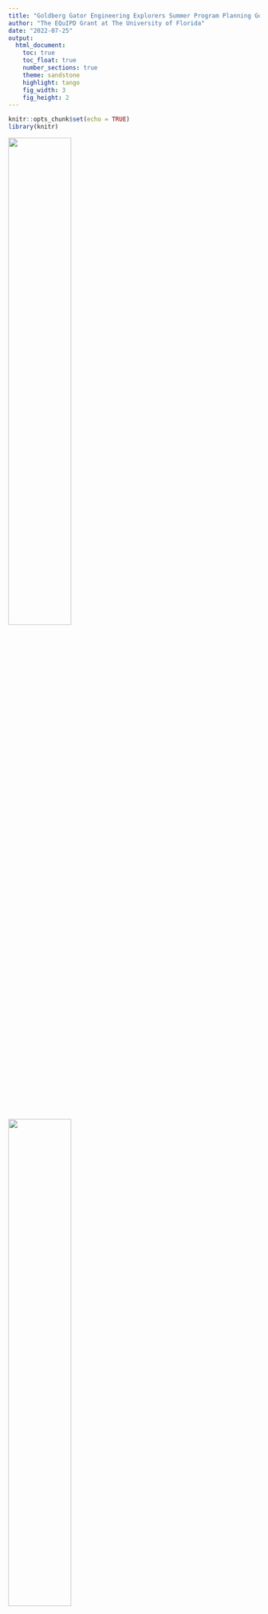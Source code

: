 ```yaml
---
title: "Goldberg Gator Engineering Explorers Summer Program Planning Guide"
author: "The EQuIPD Grant at The University of Florida"
date: "2022-07-25"
output:
  html_document:
    toc: true
    toc_float: true
    number_sections: true
    theme: sandstone
    highlight: tango
    fig_width: 3
    fig_height: 2
---
```


```r
knitr::opts_chunk$set(echo = TRUE)
library(knitr)
```

![](/Users/kristadulany/Documents/GitHub/GGEE/IMG_0423.PNG){width=50%}

![](/Users/kristadulany/Documents/GitHub/GGEE/EQuIPD logo_horizontal.png){ width=50%}

**Designed by:**

**The EQuIPD Grant at The University of Florida**

**Dr. Nancy Ruzycki, Dr. Krista Dulany, Dr. Lorelie Imperial**

**Contributing Authors: Olivia Lancaster, Areesha Razi, Michael Roberts, Karen Hart**

# Planning Summer Programs
## Administrative

* Contact the school district STEM or science department to offer an opportunity to host a summer program.
    + If you know a teacher that would like to host the summer program and has permission from their school principal to host the summer program, work with them and the school team. 
* They should work with you to identify a target school to host the summer program if a school is not already in mind.
* Work with them to identify a school, classroom, essential personnel on-site with contact information, materials available, technology – computers and learning management software, summer program dates (four to five full days, or eight half days), meals, snacks, outdoor activities/equipment, emergency plans
*	Develop fliers to advertise for the summer program in the target school(s). The flier should include the program dates, times, location, meals provided, a brief program description, and a link to the registration.

## Compliance

*	Parents must sign a permission slip or waiver to acknowledge their student's participation in the program. We recommend that this permission form gets sent via email with the research consent form (see [IRB Requirements]) at least a week before the start of the summer program. Parents can sign and submit scanned copies of the form via email. Always have hard copies available on the first day of the program for parents to complete during student drop-off. 
    + An example waiver for UF youth summer programs can be found in *[Appendix A: Parent Student Waiver]*. 
* Photo consent and release are required to be signed by the parents of students
*	The addition of a behavior contract subsection to the consent form could be helpful
    + Agrees that parents and students should be on their best behavior
    + Provides a process for teachers to reach out to parents in the event of bad behavior
*	Establish a clear sign-in and sign-out procedure that complies with school and organization requirements
    +	School staff should be in charge of student dismissal
*	Create a digital sign-in and out for internal records in addition to a paper sign-in and out
*	**ALL PERSONS INTERACTING WITH STUDENTS MUST GO THROUGH THE PROPER COMPLIANCE MEASURES**
    +	FERPA Training
    +	Youth Protection Training
    +	Level 2 Background Screening and Fingerprinting
    +	Teacher badge credentials (if at home school location)
    +	Blue State Vendor Badge (if outside home school)

## Assessment
### IRB - Assessment Plan
During the summer program, the study focused on assessing student motivation and identity as computer scientists and engineers when completing computer science-related activities throughout the program. This is done through surveys at the start of the program and at the end of each day, in addition to student interviews and observations. We also want to determine students' skills and cognitive processes as they engage with CT and EDT.

A longitudinal study will be conducted to assess the impact of attending the summer program on grades and higher-level course registration. A multiple regression analysis will determine what the significant predictors of grades are.
*	Do students' demographic data on summer experience and motivation for CT and EDT activities influence/predict their grades in STEM subjects?
*	Is the summer program experience moderating the effect of the predictors with their grades?
Regression model (test the significance of the slopes):
$$ 
Grade/enrollment = a + m_1 (URM) + m_2 (gender) + m_3 (ethnicity) + m_4 (program attendance) + m_5 (program motivation)
$$

![](/Users/kristadulany/Documents/GitHub/GGEE/screenshots/Picture1.png)

### IRB Requirements
*Only if completing a research study*

*	If you are running a research study alongside the summer program, you need to complete
    +	an IRB with your institution and 
    +	with the school district, the summer program is in
*	Parents must complete a consent form for their students to participate in the study. We recommend that this research consent form gets sent via email with the permission form (see [Compliance]) at least a week before the start of the summer program. Parents can sign and submit scanned copies of the form via email. Always have hard copies available on the first day of the summer program for parents to complete during student drop-off.
    +	An example consent form can be found in *[Appendix B: Informed Consent]*
*	Students will need to complete a Student Assent form only if their parent's consent to participate in the study and the school district allows student assent forms.
    +	An example assent form can be found in *[Appendix C: Student Assent Form]*

### No IRB – Assessment

Students understand norms for working together and how to treat and work with a Micro:bit
Students are successful in programming basics

*	understanding how to create a process map
*	basic programming of a Micro:bit to make a name badge
*	understanding logic in programming and how to code it
*	troubleshooting and debugging
*	problem-solving

Students can apply programming basics in designing a rock, paper, scissors game and use the Micro:bit to collect data to analyze using graphing software (excel, google sheets).

Students can navigate the design process and work with partners to develop a functional design for a Micro:bit pet and a technical design challenge. 

## Program Materials

### Technology

*	Computers for each student – laptops preferred, desktops work
*	Students access to their student email
*	Student access to LMS system – Microsoft Team, Google Classroom, etc. 
*	Internet restrictions 
    +	Students need access to https://makecode.microbit.org/#editor 
*	BBC Micro:bit V2 – one for each student
    +	Students keep their Micro:bit
    +	Order 5-6 months in advance, shipping time and availability vary
    +	[Purchase Micro:bits](https://www.parallax.com/product-category/microbit/mb-modules/){target="_blank"}
*	STEM Kit – Keyestudio 37-in-1 kit with the board is suggested
    +	One kit per 2 students is recommended
    + [Purchase STEM Kits](https://www.amazon.com/KEYESTUDIO-Sensors-Box-Starter-Micro/dp/B07GSVHWNS/ref=sr_1_2?keywords=keyestudio%2B37%2Bin%2B1%2Bmicro%2Bbit&qid=1638303507&sr=8-2&th=1){target="_blank"}
    
Technology    | Craft Supplies | Activity Supplies
------------- | -------------  | -------------
Computers     | Tape           |Sticky Notes
Micro:bits - 1 per student |Paper | Sticky Easel Pad (optional)
Micro Servo motors |Markers | Rulers
Dupont Wires (male –female, male – male) |Pencils | Flashlight/cell phone for light lab
Alligator Clips |Scissors | Student Rewards
AAA Batteries |Construction paper
Micro:bit Stem Kits – sensors, LED lights, motors |	Paper towel/toilet paper rolls
          <NA>    |   Cardboard/Cardstock
          <NA>    |   Other craft materials for design projects

## Student Registration

A digital student registration should be developed to allow parents to register their students. 
The survey needs to collect the following student and parent information:

*	Student Full Name
*	Student School Email
*	Parent Full Name
*	Parent Email
*	Parent Phone Number
*	Home Address
*	Select Summer program Location and Dates (if multiple)
*	Designated Pick-Up People
    +	Contact Information (Phone Number)
    +	Relation to Student
*	Emergency Contact Information
    +	Name, Relation, Phone Number
*	Allergies – Food or Environmental

## Program Leaders

Classroom teachers make great candidates for leading this summer program. It is something that teachers with little programming experience to a lot of programming experience can lead. This program also makes the transition of applying Micro:bits in the classroom more straightforward and more authentic in the application. 

For the middle school age range, UF requires a ratio of one teacher for every ten students for a day program. We recommend that there need to be at least two adult teachers or paraprofessionals leading the program. The classroom experience is helpful when teaching a classroom of students through the program. 

All teachers must complete the required training and credentialing to participate in and lead a summer program. Required training and credentials include: 

*	FERPA Training
*	Youth Protection Training
*	Level 2 Background Screening and Fingerprinting
*	Teacher badge credentials (if at home school location)
*	Blue State Vendor Badge (if outside home school)

The opportunity for high school students to volunteer can be arranged. You will need to work with the school and school district to ensure proper protocols and compliance measures are in place. This includes on-site school supervision, volunteer permission forms for parents to complete as they are minors, and appropriate training. 

## Learning Management Systems

We have found it helpful to distribute summer program materials using a learning management system. Students each get their copy of the activities to work on during the program activities. This allows summer program facilitators to see students work and check progress actively. We have used Microsoft Teams and Google Classroom to distribute student activity frameworks. 

The summer program can be run without digital documents. The frameworks can be printed, or students can work on their paper with the activity instructions projected to the class. 

## Industry Connections 

### Mentor Recruitment

The summer program is designed to include a technical design challenge that is related to challenges seen in an industry environment. To do this authentically, schools, districts, and summer program organizers should invite employees from 3-4 local industries to present to the students. They should go over their company, what the industry does, their role, and their educational background. At the end of the presentation, the industry mentor will present a challenge or problem they see in their field that the students can solve by programming their Micro:bits. 

### Field Trips

We saw that most school districts operate on a four-day schedule during the summer. This meant that most summer programs were designed to be 4-day programs. This leaves the perfect opportunity to schedule an industry field trip or trips with the mentors that proposed the design challenges. Students and program leaders will get the chance to tour the company, see what they do in action, and how their design challenge solution works in the company that proposed the challenge.

# Training for Facilitators

## Training Expectations

To complete a Goldberg Gator Engineering Explorers Summer Program, the facilitators must understand what the program expectations are:

*	Understand the purpose and goals of the program
*	Understand the role of the facilitator of the program
*	Be able to guide students through the program activities and help them acquire skills 
*	Understand the purpose of the icebreakers and what to focus on 
*	Facilitate group work and critical thinking 
*	Review the program activities to understand the meaning, leader, and student roles
*	Practice Microsoft Micro:bit activities to be able to troubleshoot with students during the program 

## Tips for Success

*	Stay organized. Organization is your lifeline in a program with so many moving parts
*	Start training early (Roughly two months before your program starts)
*	Use team bonding activities such as icebreakers and food socials to ensure that all teams of facilitators are ready to work with one another

## How to Ensure that Facilitators Are on Task

Throughout training and programs, facilitators might get off task. To ensure that each facilitator has completed the training for the day, we recommend using Microsoft Teams or a similar platform to create daily/weekly assignments where the facilitators work through the activity guide, such as students would be doing during the program. The implementation of assignments makes an organized base for both the organizers of the program and the facilitators. 

## Training Schedule

To create a successful program, program organizers must provide training to facilitators. We recommend introducing the facilitators to the Microsoft Micro:bit two months before the program begins. This ensures they are familiar with the device and are prepared to teach the students. We also recommend a 4-week bootcamp which makes the facilitators go through the program activity guide, such as what the students would be doing during the program. Program organizers should how a meeting once a week (or more, depending on the facilitators) where they go through the program expectations, program activities, logistical information, and more.

**Office Hours**

Facilitators might have questions on different Micro:bit activities or program days throughout the training. Hosting office hours is highly recommended to ensure all facilitator questions are answered. Program organizers should schedule 1-3 office hours each week. The program organizer should put these questions and answers in a separate document to send out to the team in case other facilitators might have the question later.

## Summer Program Content
The program will be going through Microsoft Micro:bit activities and projects. An activity guide has already been created with a step-by-step schedule for each program day and related activities. We have mapped out three layouts of the program composed of a full day, 7-hour, or half day, 4-hour programs. All of the facilitator guides can be found under the Facilitator Guides section.

## Logistical Components of the Programs 

**Surveys**

If you are running a research study, the facilitators must administer surveys that help track the students' progress, excitement, and quality of work in the programs. To ensure surveys are correctly administered, please follow the guide below:

*	Every Day: Sign In and Sign Out Surveys and End of Day Survey (this survey will not be issued on the last day of the program)
*	First Day of Program: Pre-survey
*	Last Day of Program: End of Program Survey

**Consent Forms**

Reference the [Compliance] and [Assessment] sections for more information.
Facilitators are also responsible for distributing, collecting, and organizing forms such as consent forms from the student and parent, research waivers, and any other forms the participating districts might require. For best results, we recommend sending digital copies of the forms one week before the start of the program and organizing which students/parents have completed the forms. You should also print out extras of each form to send back with students who have either not completed said form or have filled it out incorrectly

## How-To Videos

For facilitators that are not familiar with Microsoft Micro:bits or for those who are having trouble with activities, we have created short How-To videos that go through each activity in the summer program, its components, and the expected results. 

Follow the link to the How-To video playlist to view: [Goldberg Gator Engineering Explorers Summer Program How To Videos](https://youtube.com/playlist?list=PLFMIUy10MD1TAX1d60iok8QuqYkCnuLTL){target="_blank"}

## Example PowerPoints and Documents 

To guarantee a successful program, we have linked some example PowerPoints, the student activity guide, and the facilitator activity guide below:

[**Facilitator Training PowerPoint**](https://docs.google.com/presentation/d/1pa4Izo5BSVzyeRW1547sDR_SNkzzopTV/edit?usp=sharing&ouid=101837644018748928886&rtpof=true&sd=true){target="_blank"}

[**Facilitator Training Slide Guide**](https://drive.google.com/file/d/1hjUun7AijY_ld5hq3sJHjawil5kXs5eU/view?usp=sharing){target="_blank"}

# Facilitator Guides

Find listed below detailed facilitator activity guides for the three versions of the camps: 4-day full day, 5-day full day, 8-day half day. The guides are designed to walk through what the facilitators do during the summer program activities. It also provides possible solutions to the coding activities. The guides are flexible and can be rearranged to accompany lunches and breaks.

*Please note that the program guides are large documents and may take a moment to load* 

## Full Day Camps - 7 Hours

[**4-Day Program Guide**](https://docs.google.com/document/d/1jYAA5klCv6t5kgX0rWaLUhFAMM7GCiTi/edit?usp=sharing&ouid=101837644018748928886&rtpof=true&sd=true){target="_blank"}

![](/Users/kristadulany/Documents/GitHub/GGEE/overview/4 day.jpg){width=500px}

[**5-Day Program Guide**](https://docs.google.com/document/d/12amkkHujozFgsCKLpXtIb6bFGUgHdUDq/edit?usp=sharing&ouid=101837644018748928886&rtpof=true&sd=true){target="_blank"}

![](/Users/kristadulany/Documents/GitHub/GGEE/overview/5 day.jpg){width=500px}

## Half Day Camps - 4 Hours

[**8-Day Program Guide**](https://docs.google.com/document/d/1xG_1E1HToyae9jNvOGlpWYFquy_16UiW/edit?usp=sharing&ouid=101837644018748928886&rtpof=true&sd=true){target="_blank"}

![](/Users/kristadulany/Documents/GitHub/GGEE/overview/8 day.jpg){width=500px}

## Teacher and Student Activity Frameworks
Linked below are the teacher and student activity frameworks. The teacher guide contains possibly programming solutions for each activity, while the student versions are blank. There are frameworks for each project set:

**Teacher Frameworks**

[Teacher Activity Frameworks](https://docs.google.com/presentation/d/1cbmMQMF4CnW2sxQbw6LxZI148g5J6rVQ/edit?usp=sharing&ouid=101837644018748928886&rtpof=true&sd=true){target="_blank"}

**Student Frameworks**

[Student Activity Frameworks All Activities](https://docs.google.com/presentation/d/1gS8-U2K-2B4My0n30KcXEaDpcB8BNK8j/edit?usp=sharing&ouid=101837644018748928886&rtpof=true&sd=true){target="_blank"}

[Student Activity Frameworks: Programming Basics](https://docs.google.com/presentation/d/1Xnfftn2Rue4tNdWHirmjRXEd6C52i5LY/edit?usp=sharing&ouid=101837644018748928886&rtpof=true&sd=true){target="_blank"}

[Student Activity Frameworks: Coding Applications](https://docs.google.com/presentation/d/1g5dyGE7lguv5V7yYQjwdMBh5wxIuFS7p/edit?usp=sharing&ouid=101837644018748928886&rtpof=true&sd=true){target="_blank"}

[Student Activity Frameworks: Micro:bit Pet](https://docs.google.com/presentation/d/18KzoX_BgMHFRBj7n1AukolA_C5nu8AkN/edit?usp=sharing&ouid=101837644018748928886&rtpof=true&sd=true){target="_blank"}

[Student Activity Frameworks: Technical Design Challenge](https://docs.google.com/presentation/d/1TTCc2MwwXFT_jMkpBd-hDmQYDhvhP9yD/edit?usp=sharing&ouid=101837644018748928886&rtpof=true&sd=true){target="_blank"}


# Appendix

## Appendix A: Parent Student Waiver

![](/Users/kristadulany/Documents/GitHub/GGEE/screenshots/Waiver 1.png){width=500px}
![](/Users/kristadulany/Documents/GitHub/GGEE/screenshots/Waiver 2.png){width=500px}
![](/Users/kristadulany/Documents/GitHub/GGEE/screenshots/Waiver 3.png){width=500px}

## Appendix B: Informed Consent

![](/Users/kristadulany/Documents/GitHub/GGEE/screenshots/Informed Consent 1.png){width=500px}
![](/Users/kristadulany/Documents/GitHub/GGEE/screenshots/Informed Consent 2.png){width=500px}

## Appendix C: Student Assent Form

![](/Users/kristadulany/Documents/GitHub/GGEE/screenshots/Assent.png){width=500px}
